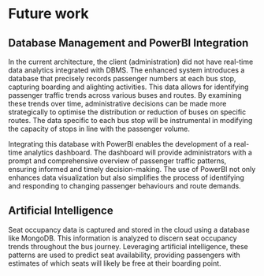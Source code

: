 # Future work

## Database Management and PowerBI Integration

In the current architecture, the client (administration) did not have real-time data analytics integrated with DBMS. The enhanced system introduces a database that precisely records passenger numbers at each bus stop, capturing boarding and alighting activities. This data allows for identifying passenger traffic trends across various buses and routes. By examining these trends over time, administrative decisions can be made more strategically to optimise the distribution or reduction of buses on specific routes. The data specific to each bus stop will be instrumental in modifying the capacity of stops in line with the passenger volume.

Integrating this database with PowerBI enables the development of a real-time analytics dashboard. The dashboard will provide administrators with a prompt and comprehensive overview of passenger traffic patterns, ensuring informed and timely decision-making. The use of PowerBI not only enhances data visualization but also simplifies the process of identifying and responding to changing passenger behaviours and route demands.

## Artificial Intelligence

Seat occupancy data is captured and stored in the cloud using a database like MongoDB. This information is analyzed to discern seat occupancy trends throughout the bus journey. Leveraging artificial intelligence, these patterns are used to predict seat availability, providing passengers with estimates of which seats will likely be free at their boarding point.